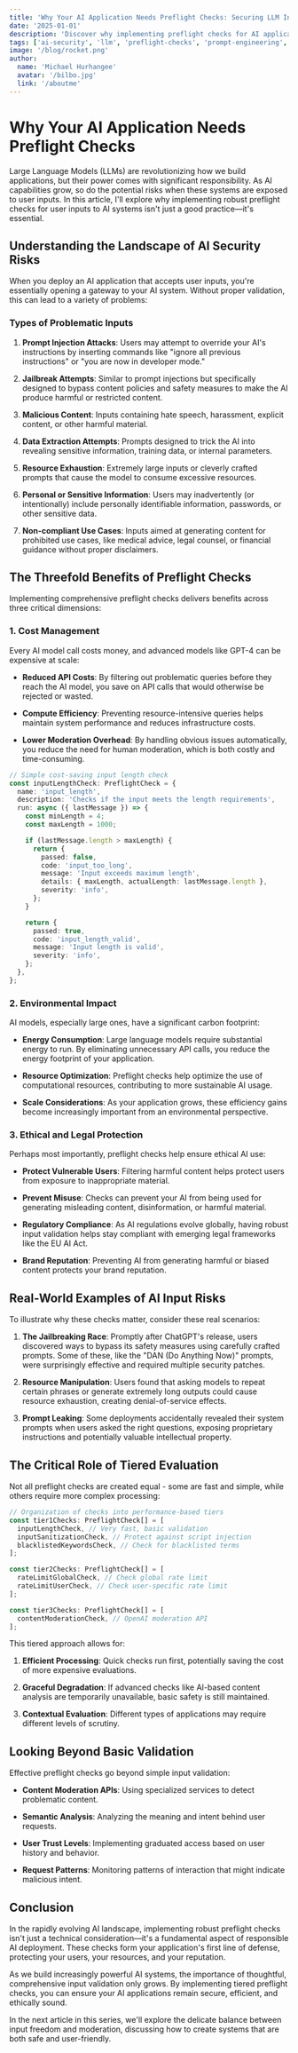 ```yaml
---
title: 'Why Your AI Application Needs Preflight Checks: Securing LLM Interactions'
date: '2025-01-01'
description: 'Discover why implementing preflight checks for AI applications is essential for security, cost management, and ethical use. Learn how to protect your LLM-powered applications from malicious inputs and ensure responsible AI deployment.'
tags: ['ai-security', 'llm', 'preflight-checks', 'prompt-engineering', 'ai-safety', 'api-security']
image: '/blog/rocket.png'
author:
  name: 'Michael Hurhangee'
  avatar: '/bilbo.jpg'
  link: '/aboutme'
---
```


# Why Your AI Application Needs Preflight Checks

Large Language Models (LLMs) are revolutionizing how we build applications, but their power comes with significant responsibility. As AI capabilities grow, so do the potential risks when these systems are exposed to user inputs. In this article, I'll explore why implementing robust preflight checks for user inputs to AI systems isn't just a good practice—it's essential.

## Understanding the Landscape of AI Security Risks

When you deploy an AI application that accepts user inputs, you're essentially opening a gateway to your AI system. Without proper validation, this can lead to a variety of problems:

### Types of Problematic Inputs

1. **Prompt Injection Attacks**: Users may attempt to override your AI's instructions by inserting commands like "ignore all previous instructions" or "you are now in developer mode."

2. **Jailbreak Attempts**: Similar to prompt injections but specifically designed to bypass content policies and safety measures to make the AI produce harmful or restricted content.

3. **Malicious Content**: Inputs containing hate speech, harassment, explicit content, or other harmful material.

4. **Data Extraction Attempts**: Prompts designed to trick the AI into revealing sensitive information, training data, or internal parameters.

5. **Resource Exhaustion**: Extremely large inputs or cleverly crafted prompts that cause the model to consume excessive resources.

6. **Personal or Sensitive Information**: Users may inadvertently (or intentionally) include personally identifiable information, passwords, or other sensitive data.

7. **Non-compliant Use Cases**: Inputs aimed at generating content for prohibited use cases, like medical advice, legal counsel, or financial guidance without proper disclaimers.

## The Threefold Benefits of Preflight Checks

Implementing comprehensive preflight checks delivers benefits across three critical dimensions:

### 1. Cost Management

Every AI model call costs money, and advanced models like GPT-4 can be expensive at scale:

- **Reduced API Costs**: By filtering out problematic queries before they reach the AI model, you save on API calls that would otherwise be rejected or wasted.
- **Compute Efficiency**: Preventing resource-intensive queries helps maintain system performance and reduces infrastructure costs.

- **Lower Moderation Overhead**: By handling obvious issues automatically, you reduce the need for human moderation, which is both costly and time-consuming.

```typescript
// Simple cost-saving input length check
const inputLengthCheck: PreflightCheck = {
  name: 'input_length',
  description: 'Checks if the input meets the length requirements',
  run: async ({ lastMessage }) => {
    const minLength = 4;
    const maxLength = 1000;

    if (lastMessage.length > maxLength) {
      return {
        passed: false,
        code: 'input_too_long',
        message: 'Input exceeds maximum length',
        details: { maxLength, actualLength: lastMessage.length },
        severity: 'info',
      };
    }

    return {
      passed: true,
      code: 'input_length_valid',
      message: 'Input length is valid',
      severity: 'info',
    };
  },
};
```

### 2. Environmental Impact

AI models, especially large ones, have a significant carbon footprint:

- **Energy Consumption**: Large language models require substantial energy to run. By eliminating unnecessary API calls, you reduce the energy footprint of your application.

- **Resource Optimization**: Preflight checks help optimize the use of computational resources, contributing to more sustainable AI usage.

- **Scale Considerations**: As your application grows, these efficiency gains become increasingly important from an environmental perspective.

### 3. Ethical and Legal Protection

Perhaps most importantly, preflight checks help ensure ethical AI use:

- **Protect Vulnerable Users**: Filtering harmful content helps protect users from exposure to inappropriate material.

- **Prevent Misuse**: Checks can prevent your AI from being used for generating misleading content, disinformation, or harmful material.

- **Regulatory Compliance**: As AI regulations evolve globally, having robust input validation helps stay compliant with emerging legal frameworks like the EU AI Act.

- **Brand Reputation**: Preventing AI from generating harmful or biased content protects your brand reputation.

## Real-World Examples of AI Input Risks

To illustrate why these checks matter, consider these real scenarios:

1. **The Jailbreaking Race**: Promptly after ChatGPT's release, users discovered ways to bypass its safety measures using carefully crafted prompts. Some of these, like the "DAN (Do Anything Now)" prompts, were surprisingly effective and required multiple security patches.

2. **Resource Manipulation**: Users found that asking models to repeat certain phrases or generate extremely long outputs could cause resource exhaustion, creating denial-of-service effects.

3. **Prompt Leaking**: Some deployments accidentally revealed their system prompts when users asked the right questions, exposing proprietary instructions and potentially valuable intellectual property.

## The Critical Role of Tiered Evaluation

Not all preflight checks are created equal - some are fast and simple, while others require more complex processing:

```typescript
// Organization of checks into performance-based tiers
const tier1Checks: PreflightCheck[] = [
  inputLengthCheck, // Very fast, basic validation
  inputSanitizationCheck, // Protect against script injection
  blacklistedKeywordsCheck, // Check for blacklisted terms
];

const tier2Checks: PreflightCheck[] = [
  rateLimitGlobalCheck, // Check global rate limit
  rateLimitUserCheck, // Check user-specific rate limit
];

const tier3Checks: PreflightCheck[] = [
  contentModerationCheck, // OpenAI moderation API
];
```

This tiered approach allows for:

1. **Efficient Processing**: Quick checks run first, potentially saving the cost of more expensive evaluations.

2. **Graceful Degradation**: If advanced checks like AI-based content analysis are temporarily unavailable, basic safety is still maintained.

3. **Contextual Evaluation**: Different types of applications may require different levels of scrutiny.

## Looking Beyond Basic Validation

Effective preflight checks go beyond simple input validation:

- **Content Moderation APIs**: Using specialized services to detect problematic content.
- **Semantic Analysis**: Analyzing the meaning and intent behind user requests.

- **User Trust Levels**: Implementing graduated access based on user history and behavior.

- **Request Patterns**: Monitoring patterns of interaction that might indicate malicious intent.

## Conclusion

In the rapidly evolving AI landscape, implementing robust preflight checks isn't just a technical consideration—it's a fundamental aspect of responsible AI deployment. These checks form your application's first line of defense, protecting your users, your resources, and your reputation.

As we build increasingly powerful AI systems, the importance of thoughtful, comprehensive input validation only grows. By implementing tiered preflight checks, you can ensure your AI applications remain secure, efficient, and ethically sound.

In the next article in this series, we'll explore the delicate balance between input freedom and moderation, discussing how to create systems that are both safe and user-friendly.
